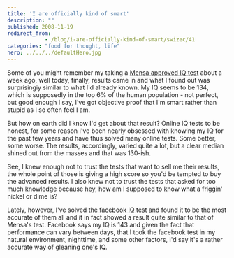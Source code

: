 ```yaml
---
title: 'I are officially kind of smart'
description: ""
published: 2008-11-19
redirect_from: 
            - /blog/i-are-officially-kind-of-smart/swizec/41
categories: "food for thought, life"
hero: ../../../defaultHero.jpg
---
```

Some of you might remember my taking a [Mensa approved IQ test](http://swizec.com/blog/took-iq-test-found-problem/2/388) about a week ago, well today, finally, results came in and what I found out was surprisingiy similar to what I&#x27;d already known. My IQ seems to be 134, which is supposedly in the top 6% of the human population - not perfect, but good enough I say, I&#x27;ve got objective proof that I&#x27;m smart rather than stupid as I so often feel I am.

But how on earth did I know I&#x27;d get about that result? Online IQ tests to be honest, for some reason I&#x27;ve been nearly obsessed with knowing my IQ for the past few years and have thus solved many online tests. Some better, some worse. The results, accordingly, varied quite a lot, but a clear median shined out from the masses and that was 130-ish.

See, I knew enough not to trust the tests that want to sell me their results, the whole point of those is giving a high score so you&#x27;d be tempted to buy the advanced results. I also knew not to trust the tests that asked for too much knowledge because hey, how am I supposed to know what a friggin&#x27; nickel or dime is?

Lately, however, I&#x27;ve solved [the facebook IQ test](http://apps.facebook.com/advancediqtest/) and found it to be the most accurate of them all and it in fact showed a result quite similar to that of Mensa&#x27;s test. Facebook says my IQ is 143 and given the fact that performance can vary between days, that I took the facebook test in my natural environment, nighttime, and some other factors, I&#x27;d say it&#x27;s a rather accurate way of gleaning one&#x27;s IQ.
